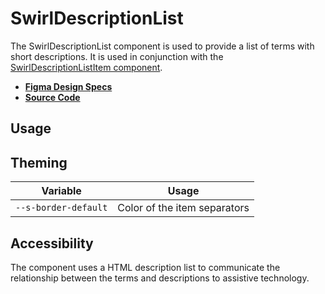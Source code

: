 
<Meta title="Components/SwirlDescriptionList" />

# SwirlDescriptionList

The SwirlDescriptionList component is used to provide a list of terms with short
descriptions. It is used in conjunction with the
[SwirlDescriptionListItem component](?path=/docs/components-swirldescriptionlistitem--swirl-description-list-item).

- **[Figma Design Specs](https://www.figma.com/file/iRHiAFsHxnzux8gQ9EjlZe/Flip-Components?node-id=2%3A24)**
- **[Source Code](https://github.com/flip-corp/swirl/tree/main/packages/swirl-components/src/components/swirl-description-list)**

## Usage

<Canvas of={Stories.SwirlDescriptionList} sourceState="shown"></Canvas>

<Controls of={Stories.SwirlDescriptionList} />

## Theming

| Variable             | Usage                        |
| -------------------- | ---------------------------- |
| `--s-border-default` | Color of the item separators |

## Accessibility

The component uses a HTML description list to communicate the relationship
between the terms and descriptions to assistive technology.
